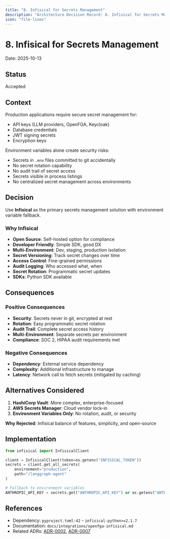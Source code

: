 ```yaml
---
title: "8. Infisical for Secrets Management"
description: "Architecture Decision Record: 8. Infisical for Secrets Management"
icon: "file-lines"
---
```


# 8. Infisical for Secrets Management

Date: 2025-10-13

## Status

Accepted

## Context

Production applications require secure secret management for:
- API keys (LLM providers, OpenFGA, Keycloak)
- Database credentials
- JWT signing secrets
- Encryption keys

Environment variables alone create security risks:
- Secrets in `.env` files committed to git accidentally
- No secret rotation capability
- No audit trail of secret access
- Secrets visible in process listings
- No centralized secret management across environments

## Decision

Use **Infisical** as the primary secrets management solution with environment variable fallback.

### Why Infisical

- **Open Source**: Self-hosted option for compliance
- **Developer Friendly**: Simple SDK, good DX
- **Multi-Environment**: Dev, staging, production isolation
- **Secret Versioning**: Track secret changes over time
- **Access Control**: Fine-grained permissions
- **Audit Logging**: Who accessed what, when
- **Secret Rotation**: Programmatic secret updates
- **SDKs**: Python SDK available

## Consequences

### Positive Consequences

- **Security**: Secrets never in git, encrypted at rest
- **Rotation**: Easy programmatic secret rotation
- **Audit Trail**: Complete secret access history
- **Multi-Environment**: Separate secrets per environment
- **Compliance**: SOC 2, HIPAA audit requirements met

### Negative Consequences

- **Dependency**: External service dependency
- **Complexity**: Additional infrastructure to manage
- **Latency**: Network call to fetch secrets (mitigated by caching)

## Alternatives Considered

1. **HashiCorp Vault**: More complex, enterprise-focused
2. **AWS Secrets Manager**: Cloud vendor lock-in
3. **Environment Variables Only**: No rotation, audit, or security

**Why Rejected**: Infisical balance of features, simplicity, and open-source

## Implementation

```python
from infisical import InfisicalClient

client = InfisicalClient(token=os.getenv("INFISICAL_TOKEN"))
secrets = client.get_all_secrets(
    environment="production",
    path="/langgraph-agent"
)

# Fallback to environment variables
ANTHROPIC_API_KEY = secrets.get("ANTHROPIC_API_KEY") or os.getenv("ANTHROPIC_API_KEY")
```

## References

- Dependency: `pyproject.toml:42` - `infisical-python>=2.1.7`
- Documentation: `docs/integrations/openfga-infisical.md`
- Related ADRs: [ADR-0002](/architecture/adr-0002-openfga-authorization), [ADR-0007](/architecture/adr-0007-authentication-provider-pattern)
